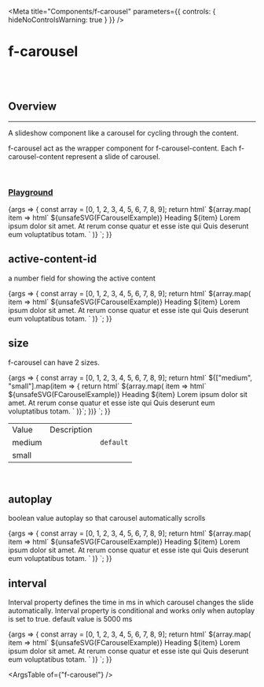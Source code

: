 
<Meta
	title="Components/f-carousel"
	parameters={{
		controls: { hideNoControlsWarning: true }
	}}
/>

# f-carousel

<br />
<br />

## Overview

<hr />

A slideshow component like a carousel for cycling through the content.

f-carousel act as the wrapper component for f-carousel-content. Each f-carousel-content represent a slide of carousel.

<br />

### [Playground](/story/components-f-carousel--playground)

<Canvas>
	<Story
		name="Playground"
		parameters={{
			docs: {
				inlineStories: false,
				iframeHeight: 300
			}
		}}
		argTypes={{
			["active-content-id"]: {
				control: "number"
			},
			size: {
				control: "radio",
				options: ["medium", "small"]
			},
			autoplay: {
				control: "boolean"
			},
			interval: {
				control: "number"
			}
		}}
		args={{
			["active-content-id"]: 4,
			size: "medium",
			autoplay: false,
			interval: 5000
		}}
	>
		{args => {
			const array = [0, 1, 2, 3, 4, 5, 6, 7, 8, 9];
			return html`
				<f-div align="middle-center">
					<f-div width="50%">
						<f-carousel
							.size=${args.size}
							?autoplay=${args.autoplay}
							.interval=${args.interval}
							active-content-id=${args["active-content-id"]}
						>
							${array.map(
								item => html` <f-carousel-content content-id=${item}
									><f-div
										width="100%"
										height="100%"
										align="middle-center"
										direction="column"
										gap="x-large"
									>
										${unsafeSVG(FCarouselExample)}
										<f-div direction="column" padding="x-large" gap="large" align="middle-center">
											<f-text variant="heading" weight="bold" size="medium">Heading ${item}</f-text>
											<f-div width="288px" height="hug-content">
												<f-text
													variant="para"
													weight="regular"
													size="small"
													state="secondary"
													align="center"
													>Lorem ipsum dolor sit amet. At rerum conse quatur et esse iste qui Quis
													deserunt eum voluptatibus totam.
												</f-text>
											</f-div>
										</f-div>
									</f-div></f-carousel-content
								>`
							)}</f-carousel
						></f-div
					>
				</f-div>
			`;
		}}
	</Story>
</Canvas>

<br />

## active-content-id

<f-divider></f-divider>

a number field for showing the active content

<Canvas>
	<Story
		name="active-content-id"
		parameters={{
			docs: {
				inlineStories: false,
				iframeHeight: 300
			}
		}}
	>
		{args => {
			const array = [0, 1, 2, 3, 4, 5, 6, 7, 8, 9];
			return html`
				<f-div align="middle-center">
					<f-div width="50%">
						<f-carousel active-content-id=${4}>
							${array.map(
								item => html` <f-carousel-content content-id=${item}
									><f-div
										width="100%"
										height="100%"
										align="middle-center"
										direction="column"
										gap="x-large"
									>
										${unsafeSVG(FCarouselExample)}
										<f-div direction="column" padding="x-large" gap="large" align="middle-center">
											<f-text variant="heading" weight="bold" size="medium">Heading ${item}</f-text>
											<f-div width="288px" height="hug-content">
												<f-text
													variant="para"
													weight="regular"
													size="small"
													state="secondary"
													align="center"
													>Lorem ipsum dolor sit amet. At rerum conse quatur et esse iste qui Quis
													deserunt eum voluptatibus totam.
												</f-text>
											</f-div>
										</f-div>
									</f-div></f-carousel-content
								>`
							)}</f-carousel
						></f-div
					>
				</f-div>
			`;
		}}
	</Story>
</Canvas>

<br />

## size

<f-divider></f-divider>

f-carousel can have 2 sizes.

<Canvas>
	<Story
		name="size"
		parameters={{
			docs: {
				inlineStories: false,
				iframeHeight: 300
			}
		}}
	>
		{args => {
			const array = [0, 1, 2, 3, 4, 5, 6, 7, 8, 9];
			return html`
				<f-div align="middle-center" gap="x-large">
					${["medium", "small"].map(item => {
						return html` <f-div>
							<f-carousel .size=${item}>
								${array.map(
									item => html` <f-carousel-content content-id=${item}
										><f-div
											width="100%"
											height="100%"
											align="middle-center"
											direction="column"
											gap="x-large"
										>
											${unsafeSVG(FCarouselExample)}
											<f-div direction="column" padding="x-large" gap="large" align="middle-center">
												<f-text variant="heading" weight="bold" size="medium"
													>Heading ${item}</f-text
												>
												<f-div width="288px" height="hug-content">
													<f-text
														variant="para"
														weight="regular"
														size="small"
														state="secondary"
														align="center"
														>Lorem ipsum dolor sit amet. At rerum conse quatur et esse iste qui Quis
														deserunt eum voluptatibus totam.
													</f-text>
												</f-div>
											</f-div>
										</f-div></f-carousel-content
									>`
								)}</f-carousel
							></f-div
						>`;
					})}
				</f-div>
			`;
		}}
	</Story>
</Canvas>

<table class="custom-table">
	<tbody>
		<tr>
			<td>Value</td>
			<td>Description</td>
			<td></td>
		</tr>
		<tr>
			<td>medium</td>
			<td></td>
			<td>
				<code>default</code>
			</td>
		</tr>
		<tr>
			<td>small</td>
			<td></td>
			<td></td>
		</tr>
	</tbody>
</table>

<br />

## autoplay

<f-divider></f-divider>

boolean value autoplay so that carousel automatically scrolls

<Canvas>
	<Story
		name="autoplay"
		parameters={{
			docs: {
				inlineStories: false,
				iframeHeight: 300
			}
		}}
	>
		{args => {
			const array = [0, 1, 2, 3, 4, 5, 6, 7, 8, 9];
			return html`
				<f-div align="middle-center">
					<f-div width="50%">
						<f-carousel ?autoplay=${true}>
							${array.map(
								item => html` <f-carousel-content content-id=${item}
									><f-div
										width="100%"
										height="100%"
										align="middle-center"
										direction="column"
										gap="x-large"
									>
										${unsafeSVG(FCarouselExample)}
										<f-div direction="column" padding="x-large" gap="large" align="middle-center">
											<f-text variant="heading" weight="bold" size="medium">Heading ${item}</f-text>
											<f-div width="288px" height="hug-content">
												<f-text
													variant="para"
													weight="regular"
													size="small"
													state="secondary"
													align="center"
													>Lorem ipsum dolor sit amet. At rerum conse quatur et esse iste qui Quis
													deserunt eum voluptatibus totam.
												</f-text>
											</f-div>
										</f-div>
									</f-div></f-carousel-content
								>`
							)}</f-carousel
						></f-div
					>
				</f-div>
			`;
		}}
	</Story>
</Canvas>

<br />

## interval

<f-divider></f-divider>

Interval property defines the time in ms in which carousel changes the slide automatically.
Interval property is conditional and works only when autoplay is set to true. default value is 5000 ms

<Canvas>
	<Story
		name="interval"
		parameters={{
			docs: {
				inlineStories: false,
				iframeHeight: 300
			}
		}}
	>
		{args => {
			const array = [0, 1, 2, 3, 4, 5, 6, 7, 8, 9];
			return html`
				<f-div align="middle-center">
					<f-div width="50%">
						<f-carousel ?autoplay=${true} .interval=${2000}>
							${array.map(
								item => html` <f-carousel-content content-id=${item}
									><f-div
										width="100%"
										height="100%"
										align="middle-center"
										direction="column"
										gap="x-large"
									>
										${unsafeSVG(FCarouselExample)}
										<f-div direction="column" padding="x-large" gap="large" align="middle-center">
											<f-text variant="heading" weight="bold" size="medium">Heading ${item}</f-text>
											<f-div width="288px" height="hug-content">
												<f-text
													variant="para"
													weight="regular"
													size="small"
													state="secondary"
													align="center"
													>Lorem ipsum dolor sit amet. At rerum conse quatur et esse iste qui Quis
													deserunt eum voluptatibus totam.
												</f-text>
											</f-div>
										</f-div>
									</f-div></f-carousel-content
								>`
							)}</f-carousel
						></f-div
					>
				</f-div>
			`;
		}}
	</Story>
</Canvas>

<br />

<ArgsTable of={"f-carousel"} />
